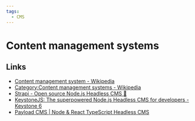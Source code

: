 ```yaml
---
tags:
  - CMS
---
```


# Content management systems

## Links

- [Content management system - Wikipedia](https://en.wikipedia.org/wiki/Content_management_system)
- [Category:Content management systems - Wikipedia](https://en.wikipedia.org/wiki/Category:Content_management_systems)
- [Strapi - Open source Node.js Headless CMS 🚀](https://strapi.io/)
- [KeystoneJS: The superpowered Node.js Headless CMS for developers - Keystone 6](https://keystonejs.com/)
- [Payload CMS | Node & React TypeScript Headless CMS](https://payloadcms.com/)

